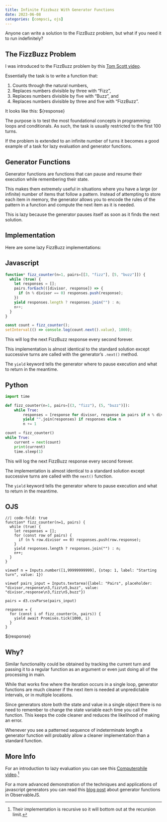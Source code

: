 ```yaml
---
title: Infinite Fizzbuzz With Generator Functions
date: 2023-06-08
categories: [compsci, ojs]
---
```


Anyone can write a solution to the FizzBuzz problem, but what if you need it to run indefinitely?

## The FizzBuzz Problem

I was introduced to the FizzBuzz problem by this [Tom Scott video](https://www.youtube.com/watch?v=QPZ0pIK_wsc). 

Essentially the task is to write a function that:

1. Counts through the natural numbers,
1. Replaces numbers divisible by three with "Fizz",
1. Replaces numbers divisible by five with "Buzz", and
1. Replaces numbers divisible by three and five with "FizzBuzz".

It looks like this: ${response}

The purpose is to test the most foundational concepts in programming: loops and conditionals. As such, the task is usually restricted to the first 100 turns. 

If the problem is extended to an infinite number of turns it becomes a good example of a task for lazy evaluation and generator functions.

## Generator Functions

Generator functions are functions that can pause and resume their execution while remembering their state.

This makes them extremely useful in situations where you have a large (or infinite) number of items that follow a pattern. Instead of attempting to store each item in memory, the generator allows you to encode the rules of the pattern in a function and compute the next item as it is needed. 

This is lazy because the generator pauses itself as soon as it finds the next solution. 

## Implementation

Here are some lazy FizzBuzz implementations:

::: {.panel-tabset}

## Javascript

```javascript
function* fizz_counter(n=1, pairs=[[3, "fizz"], [5, "buzz"]]) {
  while (true) {
    let responses = [];
    pairs.forEach(([divisor, response]) => {
      if (n % divisor == 0) responses.push(response);
    })
    yield responses.length ? responses.join("") : n;
    n++;
  }
}

const count = fizz_counter();
setInterval(() => console.log(count.next().value), 1000);
```
This will log the next FizzBuzz response every second forever.

This implementation is almost identical to the standard solution except successive turns are called with the generator's `.next()` method.

The `yield` keyword tells the generator where to pause execution and what to return in the meantime. 

## Python

```python
import time

def fizz_counter(n=1, pairs=[(3, "fizz"), (5, "buzz")]):
    while True:
        responses = [response for divisor, response in pairs if n % divisor == 0]
        yield "".join(responses) if responses else n
        n += 1

count = fizz_counter()
while True:
    current = next(count)
    print(current)
    time.sleep(1)
```
This will log the next FizzBuzz response every second forever.

The implementation is almost identical to a standard solution except successive turns are called with the `next()` function. 

The `yield` keyword tells the generator where to pause execution and what to return in the meantime. 

## OJS

```ojs
//| code-fold: true
function* fizz_counter(n=1, pairs) {
  while (true) {
    let responses = [];
    for (const row of pairs) {
      if (n % row.divisor == 0) responses.push(row.response);
    }
    yield responses.length ? responses.join("") : n;
    n++;
  }
}

viewof n = Inputs.number([1,99999999999], {step: 1, label: "Starting turn", value: 1})

viewof pairs_input = Inputs.textarea({label: "Pairs", placeholder: "divisor,response\n3,fizz\n5,buzz", value: "divisor,response\n3,fizz\n5,buzz"})

pairs = d3.csvParse(pairs_input)

response = {
  for (const i of fizz_counter(n, pairs)) {
    yield await Promises.tick(1000, i)
  }
}
```

${response}

:::

## Why?

Similar functionality could be obtained by tracking the current turn and passing it to a regular function as an argument or even just doing all of the processing in main. 

While that works fine where the iteration occurs in a single loop, generator functions are much cleaner if the next item is needed at unpredictable intervals, or in multiple locations. 

Since generators store both the state and value in a single object there is no need to remember to change the state variable each time you call the function. This keeps the code cleaner and reduces the likelihood of making an error. 

Whenever you see a patterned sequence of indeterminate length a generator function will probably allow a cleaner implementation than a standard function.

## More Info

For an introduction to lazy evaluation you can see this [Computerphile video](https://www.youtube.com/watch?v=5jwV3zxXc8E).^[Their implementation is recursive so it will bottom out at the recursion limit.]

For a more advanced demonstration of the techniques and applications of javascript generators you can read this [blog post](https://observablehq.com/@anjana/the-power-of-js-generators) about generator functions in ObservableJS. 
